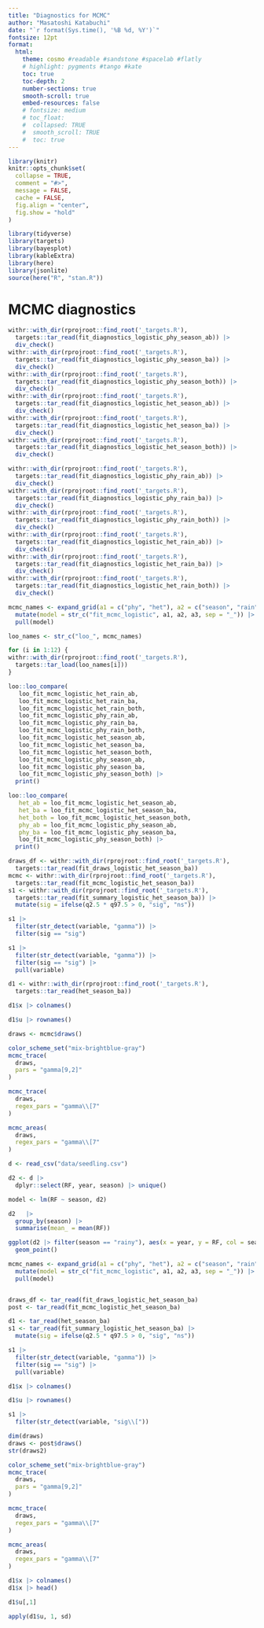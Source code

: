 ```yaml
---
title: "Diagnostics for MCMC"
author: "Masatoshi Katabuchi"
date: "`r format(Sys.time(), '%B %d, %Y')`"
fontsize: 12pt
format:
  html:
    theme: cosmo #readable #sandstone #spacelab #flatly
    # highlight: pygments #tango #kate
    toc: true
    toc-depth: 2
    number-sections: true
    smooth-scroll: true
    embed-resources: false
    # fontsize: medium
    # toc_float:
    #  collapsed: TRUE
    #  smooth_scroll: TRUE
    #  toc: true
---
```


```r
library(knitr)
knitr::opts_chunk$set(
  collapse = TRUE,
  comment = "#>",
  message = FALSE,
  cache = FALSE,
  fig.align = "center",
  fig.show = "hold"
)
```

```r
library(tidyverse)
library(targets)
library(bayesplot)
library(kableExtra)
library(here)
library(jsonlite)
source(here("R", "stan.R"))
```

# MCMC diagnostics

```r
withr::with_dir(rprojroot::find_root('_targets.R'),
  targets::tar_read(fit_diagnostics_logistic_phy_season_ab)) |>
  div_check()
withr::with_dir(rprojroot::find_root('_targets.R'),
  targets::tar_read(fit_diagnostics_logistic_phy_season_ba)) |>
  div_check()
withr::with_dir(rprojroot::find_root('_targets.R'),
  targets::tar_read(fit_diagnostics_logistic_phy_season_both)) |>
  div_check()
withr::with_dir(rprojroot::find_root('_targets.R'),
  targets::tar_read(fit_diagnostics_logistic_het_season_ab)) |>
  div_check()
withr::with_dir(rprojroot::find_root('_targets.R'),
  targets::tar_read(fit_diagnostics_logistic_het_season_ba)) |>
  div_check()
withr::with_dir(rprojroot::find_root('_targets.R'),
  targets::tar_read(fit_diagnostics_logistic_het_season_both)) |>
  div_check()
```

```r
withr::with_dir(rprojroot::find_root('_targets.R'),
  targets::tar_read(fit_diagnostics_logistic_phy_rain_ab)) |>
  div_check()
withr::with_dir(rprojroot::find_root('_targets.R'),
  targets::tar_read(fit_diagnostics_logistic_phy_rain_ba)) |>
  div_check()
withr::with_dir(rprojroot::find_root('_targets.R'),
  targets::tar_read(fit_diagnostics_logistic_phy_rain_both)) |>
  div_check()
withr::with_dir(rprojroot::find_root('_targets.R'),
  targets::tar_read(fit_diagnostics_logistic_het_rain_ab)) |>
  div_check()
withr::with_dir(rprojroot::find_root('_targets.R'),
  targets::tar_read(fit_diagnostics_logistic_het_rain_ba)) |>
  div_check()
withr::with_dir(rprojroot::find_root('_targets.R'),
  targets::tar_read(fit_diagnostics_logistic_het_rain_both)) |>
  div_check()
```


```r
mcmc_names <- expand_grid(a1 = c("phy", "het"), a2 = c("season", "rain"), a3 = c("ab", "ba", "both")) |>
  mutate(model = str_c("fit_mcmc_logistic", a1, a2, a3, sep = "_")) |>
  pull(model)

loo_names <- str_c("loo_", mcmc_names)

for (i in 1:12) {
withr::with_dir(rprojroot::find_root('_targets.R'),
  targets::tar_load(loo_names[i]))
}

loo::loo_compare(
   loo_fit_mcmc_logistic_het_rain_ab,
   loo_fit_mcmc_logistic_het_rain_ba,
   loo_fit_mcmc_logistic_het_rain_both,
   loo_fit_mcmc_logistic_phy_rain_ab,
   loo_fit_mcmc_logistic_phy_rain_ba,
   loo_fit_mcmc_logistic_phy_rain_both,
   loo_fit_mcmc_logistic_het_season_ab,
   loo_fit_mcmc_logistic_het_season_ba,
   loo_fit_mcmc_logistic_het_season_both,
   loo_fit_mcmc_logistic_phy_season_ab,
   loo_fit_mcmc_logistic_phy_season_ba,
   loo_fit_mcmc_logistic_phy_season_both) |>
  print()

loo::loo_compare(
   het_ab = loo_fit_mcmc_logistic_het_season_ab,
   het_ba = loo_fit_mcmc_logistic_het_season_ba,
   het_both = loo_fit_mcmc_logistic_het_season_both,
   phy_ab = loo_fit_mcmc_logistic_phy_season_ab,
   phy_ba = loo_fit_mcmc_logistic_phy_season_ba,
   loo_fit_mcmc_logistic_phy_season_both) |>
  print()

```


```r
draws_df <- withr::with_dir(rprojroot::find_root('_targets.R'),
  targets::tar_read(fit_draws_logistic_het_season_ba))
mcmc <- withr::with_dir(rprojroot::find_root('_targets.R'),
  targets::tar_read(fit_mcmc_logistic_het_season_ba))
s1 <- withr::with_dir(rprojroot::find_root('_targets.R'),
  targets::tar_read(fit_summary_logistic_het_season_ba)) |>
  mutate(sig = ifelse(q2.5 * q97.5 > 0, "sig", "ns"))

s1 |>
  filter(str_detect(variable, "gamma")) |>
  filter(sig == "sig")

s1 |>
  filter(str_detect(variable, "gamma")) |>
  filter(sig == "sig") |>
  pull(variable)

d1 <- withr::with_dir(rprojroot::find_root('_targets.R'),
  targets::tar_read(het_season_ba))

d1$x |> colnames()

d1$u |> rownames()

draws <- mcmc$draws()

color_scheme_set("mix-brightblue-gray")
mcmc_trace(
  draws,
  pars = "gamma[9,2]"
)

mcmc_trace(
  draws,
  regex_pars = "gamma\\[7"
)

mcmc_areas(
  draws,
  regex_pars = "gamma\\[7"
)

```

```r
d <- read_csv("data/seedling.csv")

d2 <- d |>
  dplyr::select(RF, year, season) |> unique()

model <- lm(RF ~ season, d2)

d2   |>
  group_by(season) |>
  summarise(mean_ = mean(RF))

ggplot(d2 |> filter(season == "rainy"), aes(x = year, y = RF, col = season)) +
  geom_point()

mcmc_names <- expand_grid(a1 = c("phy", "het"), a2 = c("season", "rain", "cont"), a3 = c("ab", "ba", "both")) |>
  mutate(model = str_c("fit_mcmc_logistic", a1, a2, a3, sep = "_")) |>
  pull(model)


draws_df <- tar_read(fit_draws_logistic_het_season_ba)
post <- tar_read(fit_mcmc_logistic_het_season_ba)

d1 <- tar_read(het_season_ba)
s1 <- tar_read(fit_summary_logistic_het_season_ba) |>
  mutate(sig = ifelse(q2.5 * q97.5 > 0, "sig", "ns"))

s1 |>
  filter(str_detect(variable, "gamma")) |>
  filter(sig == "sig") |>
  pull(variable)

d1$x |> colnames()

d1$u |> rownames()

s1 |>
  filter(str_detect(variable, "sig\\["))

dim(draws)
draws <- post$draws()
str(draws2)

color_scheme_set("mix-brightblue-gray")
mcmc_trace(
  draws,
  pars = "gamma[9,2]"
)

mcmc_trace(
  draws,
  regex_pars = "gamma\\[7"
)

mcmc_areas(
  draws,
  regex_pars = "gamma\\[7"
)

d1$x |> colnames()
d1$x |> head()

d1$u[,1]

apply(d1$u, 1, sd)


```
